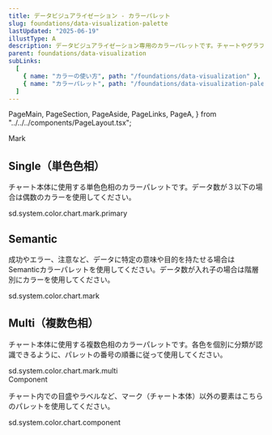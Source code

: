 ```yaml
---
title: データビジュアライゼーション - カラーパレット
slug: foundations/data-visualization-palette
lastUpdated: "2025-06-19"
illustType: A
description: データビジュアライゼーション専用のカラーパレットです。チャートやグラフで使用する色の一覧と使用方法を示します。
parent: foundations/data-visualization
subLinks:
  [
    { name: "カラーの使い方", path: "/foundations/data-visualization" },
    { name: "カラーパレット", path: "/foundations/data-visualization-palette" },
  ]
---
```


  PageMain,
  PageSection,
  PageAside,
  PageLinks,
  PageA,
} from "../../../components/PageLayout.tsx";

<PageSection>
  <PageHeadLine number={1}>Mark</PageHeadLine>

## Single（単色色相）

チャート本体に使用する単色色相のカラーパレットです。データ数が３以下の場合は偶数のカラーを使用してください。

<div
  className={css({
    fontFamily: "sd.reference.typography.fontFamily.monospace",
    fontSize: "12px",
    color: "sd.reference.color.scale.gray.1000",
    marginBottom: "16px",
    marginTop: "24px",
    letterSpacing: "0.6px",
  })}
>
  sd.system.color.chart.mark.primary
</div>

<div
  className={css({
    mt: "sd.system.dimension.spacing.twoExtraLarge",
    maxWidth: "calc(100vw - 48px)",
    overflowX: "auto",
  })}
>
  <ChartColorMatrix type="single" />
</div>

## Semantic

成功やエラー、注意など、データに特定の意味や目的を持たせる場合はSemanticカラーパレットを使用してください。データ数が入れ子の場合は階層別にカラーを使用してください。

<div
  className={css({
    fontFamily: "sd.reference.typography.fontFamily.monospace",
    fontSize: "12px",
    color: "sd.reference.color.scale.gray.1000",
    marginBottom: "16px",
    marginTop: "24px",
    letterSpacing: "0.6px",
  })}
>
  sd.system.color.chart.mark
</div>

<div
  className={css({
    mt: "sd.system.dimension.spacing.twoExtraLarge",
    maxWidth: "calc(100vw - 48px)",
    overflowX: "auto",
  })}
>
  <ChartColorMatrix type="semantic" />
</div>

## Multi（複数色相）

チャート本体に使用する複数色相のカラーパレットです。各色を個別に分類が認識できるように、パレットの番号の順番に従って使用してください。

<div
  className={css({
    fontFamily: "sd.reference.typography.fontFamily.monospace",
    fontSize: "12px",
    color: "sd.reference.color.scale.gray.1000",
    marginBottom: "16px",
    marginTop: "24px",
    letterSpacing: "0.6px",
  })}
>
  sd.system.color.chart.mark.multi
</div>

<div
  className={css({
    mt: "sd.system.dimension.spacing.twoExtraLarge",
    maxWidth: "calc(100vw - 48px)",
    overflowX: "auto",
  })}
>
  <ChartColorMatrix type="multi" />
</div>

</PageSection>

<PageSection>
  <PageHeadLine number={2}>Component</PageHeadLine>

チャート内での目盛やラベルなど、マーク（チャート本体）以外の要素はこちらのパレットを使用してください。

<div
  className={css({
    fontFamily: "sd.reference.typography.fontFamily.monospace",
    fontSize: "12px",
    color: "sd.reference.color.scale.gray.1000",
    marginBottom: "16px",
    marginTop: "24px",
    letterSpacing: "0.6px",
  })}
>
  sd.system.color.chart.component
</div>

<div
  className={css({
    mt: "sd.system.dimension.spacing.twoExtraLarge",
    maxWidth: "calc(100vw - 48px)",
    overflowX: "auto",
  })}
>
  <ChartColorMatrix type="component" />
</div>

</PageSection>

